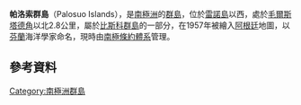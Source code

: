 '''帕洛索群島'''（Palosuo Islands），是[[南極洲|南極洲]]的[[群島|群島]]，位於[[雷諾島|雷諾島]]以西，處於[[毛爾斯塔德角|毛爾斯塔德角]]以北2.8公里，屬於[[比斯科群島|比斯科群島]]的一部分，在1957年被繪入[[阿根廷|阿根廷]]地圖，以[[芬蘭|芬蘭]]海洋學家命名，現時由[[南極條約體系|南極條約體系]]管理。

{{coord|65|37|S|66|5|W|display=title}}

==參考資料==
{{usgs-gazetteer}}

{{DEFAULTSORT:Palosuo Islands}}
[[Category:南極洲群島|Category:南極洲群島]]


{{Biscoes-geo-stub}}